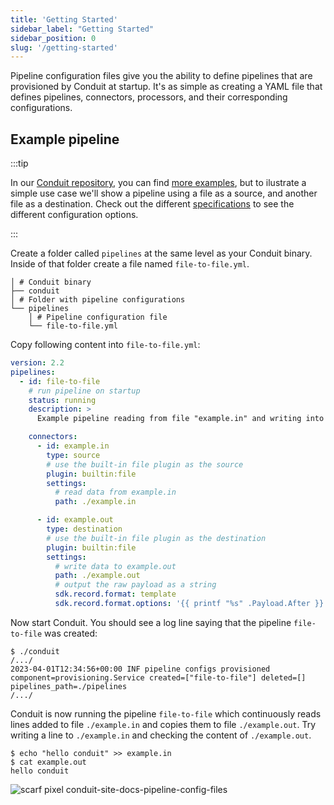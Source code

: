 ```yaml
---
title: 'Getting Started'
sidebar_label: "Getting Started"
sidebar_position: 0
slug: '/getting-started'
---
```


Pipeline configuration files give you the ability to define pipelines that are
provisioned by Conduit at startup. It's as simple as creating a YAML file that
defines pipelines, connectors, processors, and their corresponding
configurations.

## Example pipeline

:::tip

In our [Conduit repository](https://github.com/ConduitIO/conduit), you can find [more examples](https://github.com/ConduitIO/conduit/tree/main/examples/pipelines), but to ilustrate a simple use case we'll show a pipeline using a file as a source, and another file as a destination. Check out the different [specifications](/docs/pipeline-configuration-files/specifications) to see the different configuration options.

:::

Create a folder called `pipelines` at the same level as your Conduit binary.
Inside of that folder create a file named `file-to-file.yml`.

```shell
│ # Conduit binary
├── conduit
│ # Folder with pipeline configurations
└── pipelines
    │ # Pipeline configuration file
    └── file-to-file.yml
```

Copy following content into `file-to-file.yml`:

``` yaml title="pipelines/file-to-file.yml"
version: 2.2
pipelines:
  - id: file-to-file
    # run pipeline on startup
    status: running
    description: >
      Example pipeline reading from file "example.in" and writing into file "example.out".

    connectors:
      - id: example.in
        type: source
        # use the built-in file plugin as the source
        plugin: builtin:file
        settings:
          # read data from example.in
          path: ./example.in

      - id: example.out
        type: destination
        # use the built-in file plugin as the destination
        plugin: builtin:file
        settings:
          # write data to example.out
          path: ./example.out
          # output the raw payload as a string
          sdk.record.format: template
          sdk.record.format.options: '{{ printf "%s" .Payload.After }}'
```

Now start Conduit. You should see a log line saying that the pipeline
`file-to-file` was created:

```shell
$ ./conduit
/.../
2023-04-01T12:34:56+00:00 INF pipeline configs provisioned component=provisioning.Service created=["file-to-file"] deleted=[] pipelines_path=./pipelines
/.../
```

Conduit is now running the pipeline `file-to-file` which continuously reads
lines added to file `./example.in` and copies them to file `./example.out`. Try
writing a line to `./example.in` and checking the content of `./example.out`.

```shell
$ echo "hello conduit" >> example.in
$ cat example.out
hello conduit
```

![scarf pixel conduit-site-docs-pipeline-config-files](https://static.scarf.sh/a.png?x-pxid=884d8c49-6ae7-41de-8868-17a3e99f28a0)